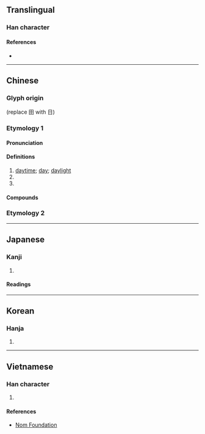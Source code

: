 {{also|昼}}
{{character info/new}}
==Translingual==
{{ja-forms|[[昼]]|[[昼]]|晝}}

===Han character===
{{Han char|rn=72|rad=日|as=07|sn=11|four=50106|canj=LGAM|ids=⿱書一}}

====References====
* {{Han ref|kx=0495.430|dkj=13948|dj=0862.050|hdz=21515.020|uh=665D|ud=26205|bh=B1DE|bd=45534}}

----

==Chinese==

===Glyph origin===
{{Han etym}}
{{Han compound|畫|日|t1=draw|t2=sun|ls=ic}} (replace 田 with 日)

===Etymology 1===
{{zh-forms|s=昼}}

====Pronunciation====
{{zh-pron
|m=zhòu
|c=zau3
|h=pfs=chu
|mn=tàu/tiù
|mn_note=tàu - vernacular; tiù - literary
|mc=y
|oc=y
|cat=n,pn
}}

====Definitions====
{{zh-hanzi}}

# [[daytime]]; [[day]]; [[daylight]]
# {{n-g|An [[ancient]] [[placename]] in modern-day [[Zibo]], [[Shandong]] province, China.}}
# {{surname|lang=zh}}

====Compounds====
{{zh-der|上晝|下晝|不分晝夜|不捨晝夜|不舍晝夜|俾晝作夜|卜夜卜晝|卜晝卜夜|夜以繼晝|夜行晝伏|旦晝|晝伏|晝伏夜出|晝伏夜游|晝分|晝夜|晝夜停勻|晝夜兼行|晝寢|晝日|晝日晝夜|晝暝|晝短夜長|晝錦之榮|晝錦堂|晝錦榮歸|月明如晝|永晝|沒晝夜|炫晝縞夜|照如白晝|白晝|衣繡晝行|衣錦晝游|中晝|晏晝}}

===Etymology 2===
{{zh-see|畫|v}}

----

==Japanese==
{{ja-kanji forms|昼|晝}}

===Kanji===
{{ja-kanji|grade=|rs=日07|shin=昼}}

# {{defn|lang=ja|sort=日07}}

====Readings====
{{ja-readings
|goon=ちゅう<ちう
|kanon=ちゅう<ちう
|kun=ひる-
}}

----

==Korean==

===Hanja===
{{ko-hanja|hangeul=주|eumhun=|rv=ju|mr=chu|y=cwu}}

# {{defn|lang=ko|sort=日07}}

----

==Vietnamese==

===Han character===
{{vi-hantu|[[chú]], [[trú]]|rs=日07}}

# {{defn|lang=vi|sort=日07}}

====References====
* [http://nomfoundation.org/common/nom_details.php?codepoint=665d Nom Foundation]